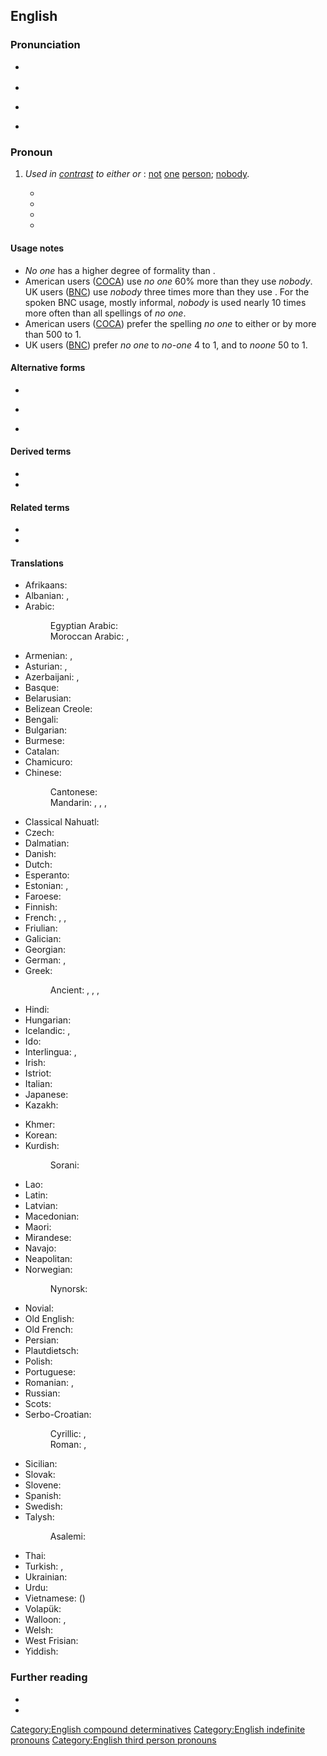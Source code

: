 {{also|noone|Noone|noöne|no-one}}
==English==
{{was wotd|2020|November|4}}

===Pronunciation===
* {{a|RP}} {{IPA|en|/ˈnəʊ wʌn/}}
* {{audio|en|En-uk-no one.ogg|Audio (RP)}}
* {{a|GA}} {{IPA|en|/ˈnoʊ ˌwʌn/}}
* {{audio|en|en-us-no one.mp3|Audio (GA)}}

===Pronoun===
{{en-pron}}

# ''Used in [[contrast#Noun|contrast]] to either'' '''{{l|en|someone}}''' ''or'' '''{{l|en|everyone}}''': [[not]] [[one]] [[person]]; [[nobody]].
#: {{synonyms|en|none}}
#: {{antonyms|en|all|everybody|somebody}}
#* {{RQ:Stevenson Jekyll and Hyde|chapter=Remarkable Incident of Doctor Lanyon|pages=55–56|pageref=55|passage='The doctor was confined to the house,' Poole said, 'and saw '''no one'''.' On the 15th, he tried again, and was again refused; and having now been used for the last two months to see his friend almost daily, he found this return of solitude to weigh upon his spirits.}}
#* {{RQ:Besant Ivory Gate|chapter=Prologue|page=6|passage=Thus, when he drew up instructions in lawyer language, he expressed the important words by an initial, a medial, or a final consonant, and made scratches for all the words between. His clerks, however, understood him very well. If he had written a love letter or a farce, or a ''ballade'' or a story, '''no one'''—neither clerks nor friends nor compositors—would have understood anything but a word here and a word there.}}
#* {{RQ:Allingham China Governess|chapter=Eye Witness|page=249|passage=The story struck the depressingly familiar note with which true stories ring in the tried ears of experienced policemen. '''No one''' queried it. It was in the classic pattern of human weakness, mean and embarrassing and sad.}}
#* {{quote-journal|en|author=Christian Wolmar|title=Unworkable Policies Cripple Our Beleaguered Railway|journal=Rail|date=3 June 2020|page=51|passage=And why has '''no one''' in the [rail] industry advocated for a universal requirement for face covering (even if it's just a scarf or old tea towel), [...]}}

====Usage notes====
* ''No one'' has a higher degree of formality than {{m|en|nobody}}.
* American users ([[COCA]]) use ''no one'' 60% more than they use ''nobody''. UK users ([[BNC]]) use ''nobody'' three times more than they use {{m|en||no one}}. For the spoken BNC usage, mostly informal, ''nobody'' is used nearly 10 times more often than all spellings of ''no one''.
* American users ([[COCA]]) prefer the spelling ''no one'' to either {{m|en|noone}} or {{m|en|no-one}} by more than 500 to 1.
* UK users ([[BNC]]) prefer ''no one'' to ''no-one'' 4 to 1, and to ''noone'' 50 to 1.

====Alternative forms====
* {{l|en|no-one}}
* {{l|en|noöne}} {{qualifier|dated}}
* {{l|en|noone}} {{qualifier|proscribed}}

====Derived terms====
* {{l|en|no one ever went broke underestimating the taste of the American people}}
* {{l|en|no one is born a master}}

====Related terms====
* {{l|en|nowhere}}
* {{l|en|nothing}}

====Translations====
{{trans-top|not even a single person}}
* Afrikaans: {{t+|af|niemand}}
* Albanian: {{t+|sq|askush}}, {{t+|sq|kurrkush}}
* Arabic: {{t|ar|لَا أَحَد}}
*: Egyptian Arabic: {{t|arz|ماحدش|tr=maḥaddiš}}
*: Moroccan Arabic: {{t|ary|حتى حد|tr=ḥetta ḥadd}}, {{t|ary|حتى واحد|tr=ḥetta wāḥed}}
* Armenian: {{t|hy|ոչ ոք}}, {{t|hy|ոչ մեկը}}
* Asturian: {{t|ast|naide}}, {{t|ast|ñaide}}
* Azerbaijani: {{t+|az|heç kim}}, {{t|az|heç kəs}}
* Basque: {{t|eu|inor}}
* Belarusian: {{t|be|ніхто́}}
* Belizean Creole: {{t|bzj|nobadi}}
* Bengali: {{t|bn|কেউ না}}
* Bulgarian: {{t|bg|ни́кой}}
* Burmese: {{t|my|ဘယ်သူမှ}}
* Catalan: {{t+|ca|ningú}}
* Chamicuro: {{t|ccc|meyana'shanaye}}
* Chinese:
*: Cantonese: {{t|yue|[[冇]][[人]]|tr=mou5 jan4}}
*: Mandarin: {{t|cmn|[[沒有]][[人]]}}, {{t|cmn|[[没有]][[人]]|tr=méiyǒu rén}}, {{t|cmn|[[沒]][[人]]}}, {{t|cmn|[[没]][[人]]|tr=méirén}}
* Classical Nahuatl: {{t|nci|ayāc}}
* Czech: {{t+|cs|nikdo}}
* Dalmatian: {{t|dlm|nenčoin}}
* Danish: {{t+|da|ingen}}
* Dutch: {{t+|nl|niemand}}
* Esperanto: {{t+|eo|neniu}}
* Estonian: {{t|et|ei keegi}}, {{t+|et|mitte keegi}}
* Faroese: {{t|fo|eingin}}
* Finnish: {{t|fi|ei kukaan}}
* French: {{t+|fr|personne}}, {{t+|fr|nul}}, {{t+|fr|qui que ce soit}}
* Friulian: {{t|fur|nissun}}
* Galician: {{t|gl|ninguén}}
* Georgian: {{t|ka|არავინ}}
* German: {{t+|de|niemand}}, {{t+|de|keiner|m}}
* Greek: {{t+|el|κανένας}}
*: Ancient: {{t|grc|οὐδείς}}, {{t|grc|μηδείς}}, {{t|grc|οὖτις}}, {{t|grc|μήτις}}
* Hindi: {{t|hi|कोई नहीं}}
* Hungarian: {{t+|hu|senki}}
* Icelandic: {{t+|is|enginn}}, {{t+|is|neinn}}
* Ido: {{t+|io|nulu}}
* Interlingua: {{t|ia|necuno}}, {{t|ia|nemo}}
* Irish: {{t|ga|aon duine}} {{qualifier|with negated verb}}
* Istriot: {{t|ist|ningun}}
* Italian: {{t+|it|nessuno}}
* Japanese: {{t|ja|[[誰も]]...[[ない]]|tr=だれも...ない, dare-mo...nai}}
* Kazakh: {{t|kk|ешкім}}
{{trans-mid}}
* Khmer: {{t|km|គ្មាន​នរណា​ម្នាក់|tr=kmien nɔɔnaa mneak}}
* Korean: {{t|ko|아무도|alt=아무도...아니다}}
* Kurdish:
*: Sorani: {{t+|ku|کەس}}
* Lao: {{t|lo|ບໍ່​ມີ​ໃຜ}}
* Latin: {{t+|la|nēmō}}
* Latvian: {{t|lv|neviens}}
* Macedonian: {{t|mk|никој}}
* Maori: {{t|mi|pākorehā}}
* Mirandese: {{t|mwl|naide}}
* Navajo: {{t|nv|doo nagháí da}}
* Neapolitan: {{t|nap|nisciuno}}
* Norwegian: {{t+|no|ingen}}
*: Nynorsk: {{t|nn|ingen}}
* Novial: {{t|nov|nule}}
* Old English: {{t|ang|nān mann|m}}
* Old French: {{t|fro|nul}}
* Persian: {{t|fa|هیچ‌کس|tr=hič-kas|sc=fa-Arab}}
* Plautdietsch: {{t|pdt|kjeena}}
* Polish: {{t+|pl|nikt}}
* Portuguese: {{t+|pt|ninguém}}
* Romanian: {{t+|ro|nimeni}}, {{t|ro|niciun|m|n}}
* Russian: {{t+|ru|никто́}}
* Scots: {{t|sco|naebody}}
* Serbo-Croatian:
*: Cyrillic: {{t|sh|нико}}, {{t|sh|нитко}}
*: Roman: {{t|sh|niko}}, {{t|sh|nitko}}
* Sicilian: {{t+|scn|nuddu}}
* Slovak: {{t|sk|nikto}}
* Slovene: {{t+|sl|nihčè}}
* Spanish: {{t+|es|nadie}}
* Swedish: {{t+|sv|ingen}}
* Talysh:
*: Asalemi: {{t|tly|هیش کسی|tr=hiš kasi|sc=fa-Arab}}
* Thai: {{t|th|ไม่มีใคร|tr=mâi mee krai}}
* Turkish: {{t+|tr|kimse}}, {{t+|tr|hiç kimse}}
* Ukrainian: {{t|uk|ніхто́}}
* Urdu: {{t|ur|کوئی نہیں|tr=koī nahī̃|sc=ur-Arab}}
* Vietnamese: {{t|vi|không ai}} ({{t|vi|空埃|sc=Hani}})
* Volapük: {{t+|vo|nek}}
* Walloon: {{t+|wa|nouk|m}}, {{t+|wa|nolu|c}}
* Welsh: {{t|cy|neb}}
* West Frisian: {{t|fy|nimmen}}
* Yiddish: {{t|yi|קיינער}}
{{trans-bottom}}

===Further reading===
* {{R:OED Online|pos=pron|id=257442|date=December 2003}}
* {{R:Lexico|pos=pron}}

[[Category:English compound determinatives]]
[[Category:English indefinite pronouns]]
[[Category:English third person pronouns]]